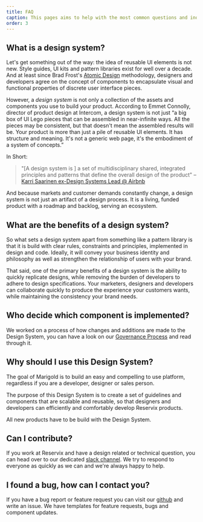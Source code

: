 ```yaml
---
title: FAQ
caption: This pages aims to help with the most common questions and inquiries.
order: 3
---
```


## What is a design system?

Let's get something out of the way: the idea of reusable UI elements is not new. Style guides, UI kits and pattern libraries exist for well over a decade. And at least since Brad Frost's [Atomic Design](https://bradfrost.com/blog/post/atomic-web-design/) methodology, designers and developers agree on the concept of components to encapsulate visual and functional properties of discrete user interface pieces.

However, a _design system_ is not only a collection of the assets and components you use to build your product. According to Emmet Connolly, director of product design at Intercom, a design system is not just “a big box of UI Lego pieces that can be assembled in near-infinite ways. All the pieces may be consistent, but that doesn't mean the assembled results will be. Your product is more than just a pile of reusable UI elements. It has structure and meaning. It's not a generic web page, it's the embodiment of a system of concepts.”

In Short:

> "[A design system is ] a set of multidisciplinary shared, integrated principles and patterns that define the overall design of the product"
> – [Karri Saarinen ex-Design Systems Lead @ Airbnb](https://www.youtube.com/watch?v=TuLY1cYM57g)

And because markets and customer demands constantly change, a design system is not just an artifact of a design process. It is a living, funded product with a roadmap and backlog, serving an ecosystem.

## What are the benefits of a design system?

So what sets a design system apart from something like a pattern library is that it is build with clear rules, constraints and principles, implemented in design and code. Ideally, it will convey your business identity and philosophy as well as strengthen the relationship of users with your brand.

That said, one of the primary benefits of a design system is the ability to quickly replicate designs, while removing the burden of developers to adhere to design specifications. Your marketers, designers and developers can collaborate quickly to produce the experience your customers wants, while maintaining the consistency your brand needs.

## Who decide which component is implemented?

We worked on a process of how changes and additions are made to the Design System, you can have a look on our [Governance Process](../introduction/governance-process) and read through it.

## Why should I use this Design System?

The goal of Marigold is to build an easy and compelling to use platform, regardless if you are a developer, designer or sales person.

The purpose of this Design System is to create a set of guidelines and components that are scalable and reusable, so that designers and developers can efficiently and comfortably develop Reservix products.

All new products have to be build with the Design System.

## Can I contribute?

If you work at Reservix and have a design related or technical question, you can head over to our dedicated [slack channel](https://reservix.slack.com/archives/C02727BNZ3J). We try to respond to everyone as quickly as we can and we're always happy to help.

## I found a bug, how can I contact you?

If you have a bug report or feature request you can visit our [github](https://github.com/marigold-ui/marigold) and write an issue. We have templates for feature requests, bugs and component updates.
